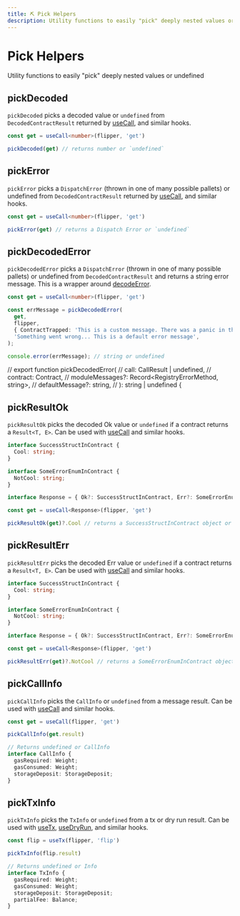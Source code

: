 ```yaml
---
title: ⛏️ Pick Helpers
description: Utility functions to easily "pick" deeply nested values or undefined
---
```


# Pick Helpers

Utility functions to easily "pick" deeply nested values or undefined

## pickDecoded

`pickDecoded` picks a decoded value or `undefined` from `DecodedContractResult` returned
by [useCall](/frontend/react/hooks/contracts/use-call), and similar hooks.

```ts
const get = useCall<number>(flipper, 'get')

pickDecoded(get) // returns number or `undefined`
```

## pickError

`pickError` picks a `DispatchError` (thrown in one of many possible pallets) or undefined
from `DecodedContractResult` returned by
[useCall](/frontend/react/hooks/contracts/use-call), and similar hooks.

```ts
const get = useCall<number>(flipper, 'get')

pickError(get) // returns a Dispatch Error or `undefined`
```

## pickDecodedError

`pickDecodedError` picks a `DispatchError` (thrown in one of many possible pallets) or
undefined from `DecodedContractResult` and returns a string error message. This is a
wrapper around [decodeError](/frontend/core/contracts/decode-error).

```ts
const get = useCall<number>(flipper, 'get')

const errMessage = pickDecodedError(
  get,
  flipper, 
  { ContractTrapped: 'This is a custom message. There was a panic in the contract!' }, 
  'Something went wrong... This is a default error message',
);

console.error(errMessage); // string or undefined
```

// export function pickDecodedError(
//   call: CallResult | undefined,
//   contract: Contract,
//   moduleMessages?: Record<RegistryErrorMethod, string>,
//   defaultMessage?: string,
// ): string | undefined {

## pickResultOk

`pickResultOk` picks the decoded Ok value or `undefined` if a contract returns a `Result<T,
E>`. Can be used with [useCall](/frontend/react/hooks/contracts/use-call) and similar
hooks.

```ts
interface SuccessStructInContract {
  Cool: string;
}

interface SomeErrorEnumInContract {
  NotCool: string;
}

interface Response = { Ok?: SuccessStructInContract, Err?: SomeErrorEnumInContract }

const get = useCall<Response>(flipper, 'get')

pickResultOk(get)?.Cool // returns a SuccessStructInContract object or `undefined`
```

## pickResultErr

`pickResultErr` picks the decoded Err value or `undefined` if a contract returns a `Result<T,
E>`. Can be used with [useCall](/frontend/react/hooks/contracts/use-call) and similar
hooks.

```ts
interface SuccessStructInContract {
  Cool: string;
}

interface SomeErrorEnumInContract {
  NotCool: string;
}

interface Response = { Ok?: SuccessStructInContract, Err?: SomeErrorEnumInContract }

const get = useCall<Response>(flipper, 'get')

pickResultErr(get)?.NotCool // returns a SomeErrorEnumInContract object or `undefined`
```

## pickCallInfo

`pickCallInfo` picks the `CallInfo` or `undefined` from a message result. Can be used with
[useCall](/frontend/react/hooks/contracts/use-call) and similar hooks.

```ts
const get = useCall(flipper, 'get')

pickCallInfo(get.result)

// Returns undefined or CallInfo
interface CallInfo {
  gasRequired: Weight;
  gasConsumed: Weight;
  storageDeposit: StorageDeposit;
}
```

## pickTxInfo

`pickTxInfo` picks the `TxInfo` or `undefined` from a tx or dry run result. Can be used with
[useTx](/frontend/react/hooks/contracts/use-tx),
[useDryRun](/frontend/react/hooks/contracts/use-dry-run), and similar hooks.

```ts
const flip = useTx(flipper, 'flip')

pickTxInfo(flip.result)

// Returns undefined or Info
interface TxInfo {
  gasRequired: Weight;
  gasConsumed: Weight;
  storageDeposit: StorageDeposit;
  partialFee: Balance;
}
```